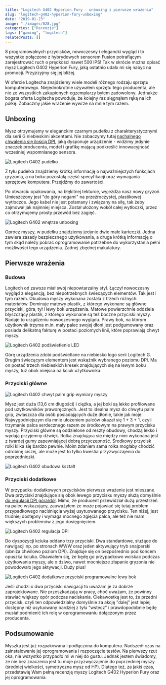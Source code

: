 ```yaml
---
title: "Logitech G402 Hyperion Fury - unboxing i pierwsze wrażenia"
slug: "logitech-g402-hyperion-fury-unboxing"
date: "2019-01-23"
image: "./images/028.jpg"
categories: ["Recenzje"]
tags: ["gaming", "logitech"]
relatedPosts: []
---
```


8 programowalnych przycisków, nowoczesny i elegancki wygląd i to wszystko połączone z hybrydowych sensorem Fusion potrafiącym zarejestrować ruch o prędkości nawet 500 IPS! Tak w skrócie można opisać mysz Logitech G402 Hyperion Fury, jaką ostatnio udało mi się nabyć na promocji. Przyjrzyjmy się jej bliżej.

W ofercie Logitecha znajdziemy wiele modeli różnego rodzaju sprzętu komputerowego. Niejednokrotnie używałem sprzętu tego producenta, ale nie ze wszystkich zakupionych egzemplarzy byłem zadowolony. Jednakże bogata oferta Logitecha powoduje, że kolejny raz sięgnąłem ręką na ich półkę. Zobaczmy jakie wrażenie wywrze na mnie tym razem.

## Unboxing

Mysz otrzymujemy w eleganckim czarnym pudełku z charakterystycznymi dla serii G niebieskimi akcentami. Nie zobaczymy tutaj [nachalnego chwalenia się ilością DPI](/myszy-komputerowe-czesc-1), jaką dysponuje urządzenie - widzimy jedynie znaczek producenta, model i grafikę mającą podkreślić innowacyjność wcześniej wspomnianego sensora.

![Logitech G402 pudełko](images/pudelko-g402-1.jpg)

Z tyłu pudełka znajdziemy krótką informację o najważniejszych funkcjach gryzonia, a na boku pozostałą część specyfikacji oraz wymagania sprzętowe komputera. Przejdźmy do zawartości.

Po otwarciu opakowania, na błękitnej tekturce, wyjeżdża nasz nowy gryzoń. Umieszczony jest "do góry nogami" na przeźroczystej, plastikowej wytłoczce. Jego kabel nie jest połamany i związany na siłę, tak żeby zajmował jak najmniej miejsca. Został ułożony wokół całej wytłoczki, przez co otrzymujemy prosty przewód bez zagięć.

![Logitech G402 wnętrze unboxing](images/tektura-g402.jpg)

Oprócz myszy, w pudełku znajdziemy jedynie dwie małe karteczki. Jedna zawiera zasady bezpiecznego użytkowania, a druga krótką informację o tym skąd należy pobrać oprogramowanie potrzebne do wykorzystania pełni możliwości tego urządzenia. Żadnej zbędnej makulatury.

<AdSense/>

## Pierwsze wrażenia

### Budowa

Logitech od zawsze miał swój niepowtarzalny styl. Łączył nowoczesny wygląd z elegancją, bez niepotrzebnych świecących elementów. Tak jest i tym razem. Obudowa myszy wykonana została z trzech różnych materiałów. Dominuje matowy plastik, z którego wykonane są główne przyciski, góra, tył i lewy bok urządzenia. Matowe powierzchnie oddziela błyszczący plastik, z którego wykonane są też boczne przyciski myszy. Nadaje to urządzeniu nowoczesnego wyglądu. Prawy bok, na którym użytkownik trzyma m.in. mały palec swojej dłoni jest podgumowany oraz posiada delikatną fakturę w postaci poziomych linii, które poprawiają chwyt myszy.

![Logitech G402 podświetlenie LED](images/podswietlenie-g402.jpg)

Górę urządzenia zdobi podświetlane na niebiesko logo serii Logitech G. Drugim świecącym elementem jest wskaźnik wybranego poziomu DPI. Ma on postać trzech niebieskich kresek znajdujących się na lewym boku myszy, tuż obok miejsca na kciuk użytkownika.

### Przyciski główne

![Logitech G402 chwyt palm grip wymiary myszy](images/chwyt-g402.jpg)

Mysz jest duża (13,6 cm długości) i ciężka, a jej boki są lekko profilowane pod użytkowników praworęcznych. Jest to idealna mysz do chwytu palm grip, zwłaszcza dla osób posiadających duże dłonie, takie jak moje. Najwygodniejszym dla mnie ułożeniem palców okazał się 1 + 3 + 1, czyli trzymanie palca serdecznego razem ze środkowym na prawym przycisku myszy. Przyciski główne są oddzielone od reszty obudowy, chodzą lekko i wydają przyjemny dźwięk. Rolka znajdująca się między nimi wykonana jest z twardej gumy zapewniającej dobrą przyczepność. Środkowy przycisk rolki klika się bardzo pewnie. Moim zdaniem sama rolka mogłaby chodzić odrobinę ciszej, ale może jest to tylko kwestia przyzwyczajenia do poprzedniczki.

![Logitech G402 obudowa kształt](images/z-gory-g402-512x768.jpg)

### Przyciski dodatkowe

W przypadku dodatkowych przycisków pierwsze wrażenie jest mieszane. Dwa przyciski znajdujące się obok lewego przycisku myszy służą domyślnie [do regulacji DPI góra/dół](/myszy-komputerowe-czesc-2). Mimo, że producent przewidział dużą przestrzeń na palec wskazujący, zauważyłem że może pojawiać się tutaj problem przypadkowego naciśnięcia wyżej usytuowanego przycisku. Ten niżej, jest trudniej dostępny i wymaga mocnego zgięcia palca, ale też nie mam większych problemów z jego dosięgnięciem.

![Logitech G402 regulacja DPI](images/dpi-down-g402.jpg)

Do dyspozycji kciuka oddano trzy przyciski. Dwa standardowe, służące do nawigacji np. po stronach WWW oraz jeden aktywujący tryb snajperski (obniża chwilowo poziom DPI). Znajduje się on bezpośrednio pod końcem opuszka kciuka. Obawiałem się, że będę go przypadkowo wciskać podczas użytkowania myszy, ale o dziwo, nawet mocniejsze złapanie gryzonia nie powodowało jego aktywacji. Duży plus!

![Logitech G402 dodatkowe przyciski programowalne lewy bok](images/lewy-bok-g402.jpg)

Jeśli chodzi o dwa przyciski nawigacji to uważam je za dobrze zaprojektowane. Nie przeszkadzają w pracy, choć uważam, że powinny stawiać większy opór podczas naciskania. Ciekawostką jest to, że przedni przycisk, czyli ten odpowiedzialny domyślnie za akcję "dalej" jest lepiej dostępny niż usytuowany bardziej z tyłu "wstecz" i prawdopodobnie będę musiał podmienić ich rolę w oprogramowaniu dołączonym przez producenta.

## Podsumowanie

Myszka jest już rozpakowana i podłączona do komputera. Nadszedł czas na zainstalowanie jej oprogramowania i rozpoczęcie testów. Na pierwszy rzut oka, nie wszystko przypadło mi w niej do gustu. Jednak jestem świadomy, że nie bez znaczenia jest tu moje przyzwyczajenie do poprzedniej myszy (średniej wielkości, symetryczna mysz od HP). Dlatego też, za jakiś czas, przedstawię Wam pełną recenzję myszy Logitech G402 Hyperion Fury oraz jej oprogramowania.
